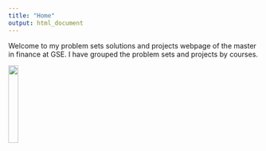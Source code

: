 ```yaml
---
title: "Home"
output: html_document
---
```






Welcome to my problem sets solutions and projects webpage of the master in finance at GSE. 
I have grouped the problem sets and projects by courses.



![](https://www.barcelonagse.eu/sites/default/files/styles/bgse_image_content_image/public/news/gselogo-square640.jpg){width=20%}